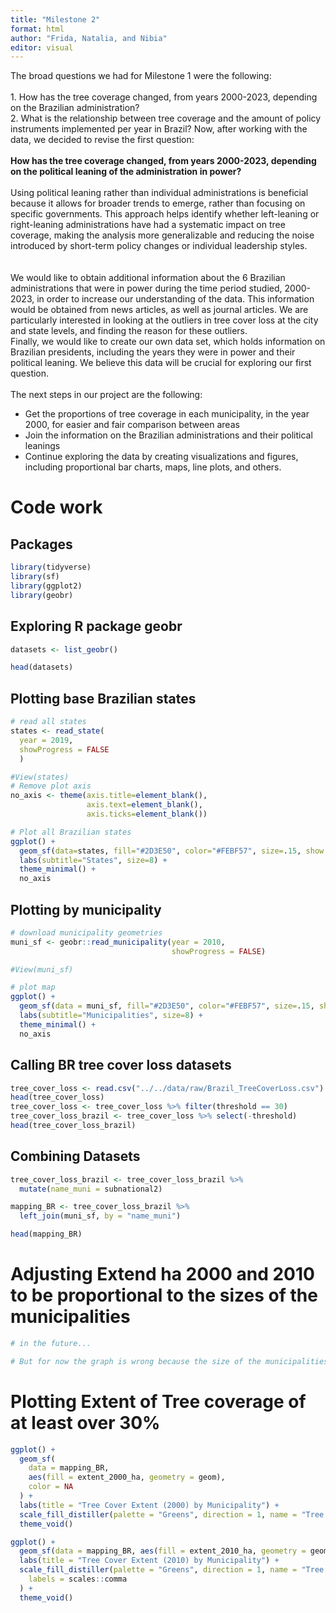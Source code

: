 ```yaml
---
title: "Milestone 2"
format: html
author: "Frida, Natalia, and Nibia"
editor: visual
---
```


The broad questions we had for Milestone 1 were the following:\
\
1. How has the tree coverage changed, from years 2000-2023, depending on the Brazilian administration?\
2. What is the relationship between tree coverage and the amount of policy instruments implemented per year in Brazil? Now, after working with the data, we decided to revise the first question:\
\
**How has the tree coverage changed, from years 2000-2023, depending on the political leaning of the administration in power?**\
\
Using political leaning rather than individual administrations is beneficial because it allows for broader trends to emerge, rather than focusing on specific governments. This approach helps identify whether left-leaning or right-leaning administrations have had a systematic impact on tree coverage, making the analysis more generalizable and reducing the noise introduced by short-term policy changes or individual leadership styles.
\
\
\
We would like to obtain additional information about the 6 Brazilian administrations that were in power during the time period studied, 2000-2023, in order to increase our understanding of the data. This information would be obtained from news articles, as well as journal articles. We are particularly interested in looking at the outliers in tree cover loss at the city and state levels, and finding the reason for these outliers. 
\
Finally, we would like to create our own data set, which holds information on Brazilian presidents, including the years they were in power and their political leaning. We believe this data will be crucial for exploring our first question.
\
\
The next steps in our project are the following:

- Get the proportions of tree coverage in each municipality, in the year 2000, for easier and fair comparison between areas 
- Join the information on the Brazilian administrations and their political leanings 
- Continue exploring the data by creating visualizations and figures, including proportional bar charts, maps, line plots, and others.


# Code work

## Packages

```r
library(tidyverse)
library(sf) 
library(ggplot2)
library(geobr)
```

## Exploring R package geobr 

```r
datasets <- list_geobr()

head(datasets)

```
## Plotting base Brazilian states

```r
# read all states
states <- read_state(
  year = 2019, 
  showProgress = FALSE
  )

#View(states)
# Remove plot axis
no_axis <- theme(axis.title=element_blank(),
                 axis.text=element_blank(),
                 axis.ticks=element_blank())

# Plot all Brazilian states
ggplot() +
  geom_sf(data=states, fill="#2D3E50", color="#FEBF57", size=.15, show.legend = FALSE) +
  labs(subtitle="States", size=8) +
  theme_minimal() +
  no_axis
```

## Plotting by municipality

```r
# download municipality geometries
muni_sf <- geobr::read_municipality(year = 2010,
                                    showProgress = FALSE)

#View(muni_sf)

# plot map
ggplot() +
  geom_sf(data = muni_sf, fill="#2D3E50", color="#FEBF57", size=.15, show.legend = FALSE) +
  labs(subtitle="Municipalities", size=8) +
  theme_minimal() +
  no_axis
```


## Calling BR tree cover loss datasets

```r

tree_cover_loss <- read.csv("../../data/raw/Brazil_TreeCoverLoss.csv")
head(tree_cover_loss)
tree_cover_loss <- tree_cover_loss %>% filter(threshold == 30)
tree_cover_loss_brazil <- tree_cover_loss %>% select(-threshold)
head(tree_cover_loss_brazil)
```
## Combining Datasets

```r

tree_cover_loss_brazil <- tree_cover_loss_brazil %>% 
  mutate(name_muni = subnational2)

mapping_BR <- tree_cover_loss_brazil %>%
  left_join(muni_sf, by = "name_muni")

head(mapping_BR)
```

# Adjusting Extend ha 2000 and 2010 to be proportional to the sizes of the municipalities

```r

# in the future... 

# But for now the graph is wrong because the size of the municipalities is different, so it is more helpful to have proportions

```


# Plotting Extent of Tree coverage of at least over 30%

```r
ggplot() +
  geom_sf(
    data = mapping_BR, 
    aes(fill = extent_2000_ha, geometry = geom), 
    color = NA
  ) +
  labs(title = "Tree Cover Extent (2000) by Municipality") +
  scale_fill_distiller(palette = "Greens", direction = 1, name = "Tree Cover (ha)", labels = scales::comma) +
  theme_void()

ggplot() +
  geom_sf(data = mapping_BR, aes(fill = extent_2010_ha, geometry = geom), color = NA) +
  labs(title = "Tree Cover Extent (2010) by Municipality") +
  scale_fill_distiller(palette = "Greens", direction = 1, name = "Tree Cover (ha)",
    labels = scales::comma  
  ) +
  theme_void()
```


